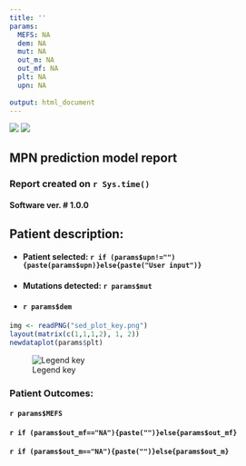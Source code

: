 ```yaml
---
title: ''
params:
  MEFS: NA
  dem: NA
  mut: NA
  out_m: NA
  out_mf: NA
  plt: NA
  upn: NA
  
output: html_document
---
```

![](sanger_logo.png)
![](line.png)

## MPN prediction model report


### Report created on `r Sys.time()`

#### Software ver. # 1.0.0

## Patient description:

#######

* #### Patient selected: `r if (params$upn!=""){paste(params$upn)}else{paste("User input")}`

* #### Mutations detected: `r params$mut`

* #### `r params$dem`



```r

img <- readPNG("sed_plot_key.png")
layout(matrix(c(1,1,1,2), 1, 2))
newdataplot(params$plt)


```
![Legend key](sed_plot_key.png) 

### Patient Outcomes:

#### `r params$MEFS`

#### `r if (params$out_mf=="NA"){paste("")}else{params$out_mf}`
#### `r if (params$out_m=="NA"){paste("")}else{params$out_m}`




